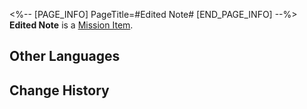 <%-- [PAGE_INFO]
PageTitle=#Edited Note#
[END_PAGE_INFO] --%>
{{Item Infobox
|id          = 149979
|image       = Item Edited Note.png
|type        = Mission Item
|invCategory = Missions
|rarity      = 1
|effect      = 
|description = Pela's notes with her elegant handwriting. The clues you find in the Fragmentum are recorded here.<br />In the note, there is a curved arrow pointing clockwise, another pointing counterclockwise, and another pointing clockwise. Next to the drawing, there is a comment that reads "Might have something to do with a certain kind of rotatable structure."
}}
{{Description|''"...G&mdash;Give me back that piece of paper, or I'll take it!"''}}
'''Edited Note''' is a [[Mission Item]].

==Other Languages==
{{Other Languages
|en   = Edited Note
|zhs  = 修订过的手记
|zht  = 修訂過的手記
|ja   = 訂正した手記
|ko   = 수정된 노트
|es   = Nota corregida
|fr   = Note réécrite
|ru   = Исправленная записка
|th   = บันทึกที่แก้ไขแล้ว
|vi   = Sổ Tay Đã Chỉnh Sửa
|de   = Bearbeitete Notizen
|id   = Catatan yang Direvisi
|pt   = Comentário Editado
}}

==Change History==
{{Change History|1.0}}